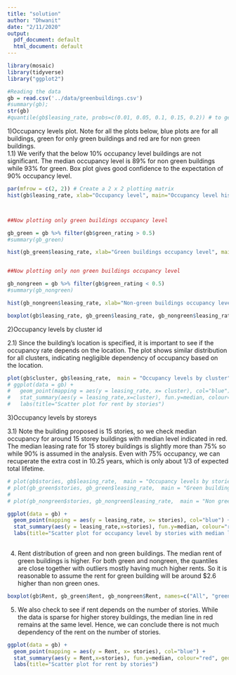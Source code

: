 ```yaml
---
title: "solution"
author: "Dhwanit"
date: "2/11/2020"
output:
  pdf_document: default
  html_document: default
---
```




```r
library(mosaic)
library(tidyverse)
library("ggplot2")
```



```r
#Reading the data
gb = read.csv('../data/greenbuildings.csv')
#summary(gb);
str(gb)
#quantile(gb$leasing_rate, probs=c(0.01, 0.05, 0.1, 0.15, 0.2)) # to get an idea of quantiles
```
1)Occupancy levels plot. Note for all the plots below, blue plots are for all buildings, green for only green buildings and red are for non green buildings.  
1.1) We verify that the below 10% occupancy level buildings are not significant. The median occupancy level is 89% for non green buildings while 93% for green. Box plot gives  good confidence to  the expectation of 90% occupancy level.

```r
par(mfrow = c(2, 2)) # Create a 2 x 2 plotting matrix
hist(gb$leasing_rate, xlab="Occupancy level", main="Occupancy level histogram", col="blue") #plot histogram of occupancy level in percentage



##Now plotting only green buildings occupancy level

gb_green = gb %>% filter(gb$green_rating > 0.5)
#summary(gb_green)

hist(gb_green$leasing_rate, xlab="Green buildings occupancy level", main="Green buildings occupancy level histogram", col="green") #plot histogram of occupancy level in percentage


##Now plotting only non green buildings occupancy level

gb_nongreen = gb %>% filter(gb$green_rating < 0.5)
#summary(gb_nongreen)

hist(gb_nongreen$leasing_rate, xlab="Non-green buildings occupancy level", main="Non-green buildings occupancy level histogram", col="red") #plot histogram of occupancy level in percentage

boxplot(gb$leasing_rate, gb_green$leasing_rate, gb_nongreen$leasing_rate, names=c("All", "green", "non-green"), col = c("blue", "green", "red"), main = "Occupancy levels box plot", outline=TRUE)
```

2)Occupancy levels by cluster id

2.1) Since the building's location is specified, it is important to see if the occupancy rate depends on the location. The plot shows similar distribution for all clusters, indicating negligible dependency of occupancy based on the location. 

```r
plot(gb$cluster, gb$leasing_rate,  main = "Occupancy levels by cluster", xlab="cluster id", ylab="occupancy level", col="blue")
# ggplot(data = gb) +
#   geom_point(mapping = aes(y = leasing_rate, x= cluster), col="blue") +
#   stat_summary(aes(y = leasing_rate,x=cluster), fun.y=median, colour="red", geom="line",group=1) +
#   labs(title="Scatter plot for rent by stories")
```


3)Occupancy levels by storeys

3.1) Note the building proposed is 15 stories, so we check median occupancy for around 15 storey buildings with median level indicated in red. The median leasing rate for 15 storey buildings is slightly more than 75% so while 90% is assumed in the analysis. Even with 75% occupancy, we can recuperate the extra cost in 10.25 years, which is only about 1/3 of expected total lifetime.  

```r
# plot(gb$stories, gb$leasing_rate,  main = "Occupancy levels by stories", xlab="stories", ylab="occupancy level", col="blue")
# plot(gb_green$stories, gb_green$leasing_rate,  main = "Green building occupancy ", xlab="stories", ylab="occupancy level", col="green")
# 
# plot(gb_nongreen$stories, gb_nongreen$leasing_rate,  main = "Non green buildings occupancy ", xlab="stories", ylab="occupancy level", col="red")

ggplot(data = gb) +
  geom_point(mapping = aes(y = leasing_rate, x= stories), col="blue") +
  stat_summary(aes(y = leasing_rate,x=stories), fun.y=median, colour="red", geom="line",group=1) +
  labs(title="Scatter plot for occupancy level by stories with median level indicated in red")
  
```

4) Rent distribution of green and non green buildings. The median rent of green buildings is higher. For both green and nongreen, the quantiles are close together with outliers mostly having much higher rents. So it is reasonable to assume the rent for green building will be around $2.6 higher than non green ones.  

```r
boxplot(gb$Rent, gb_green$Rent, gb_nongreen$Rent, names=c("All", "green", "non-green"), col = c("blue", "green", "red"), main = "Rent box plot", outline=TRUE)  
```

5) We also check to see if rent depends on the number of stories. While the data is sparse for higher storey buildings, the median line in red remains at the same level. Hence, we can conclude there is not much dependency of the rent on the number of stories. 

```r
ggplot(data = gb) +
  geom_point(mapping = aes(y = Rent, x= stories), col="blue") +
  stat_summary(aes(y = Rent,x=stories), fun.y=median, colour="red", geom="line",group=1) +
  labs(title="Scatter plot for rent by stories")


```


